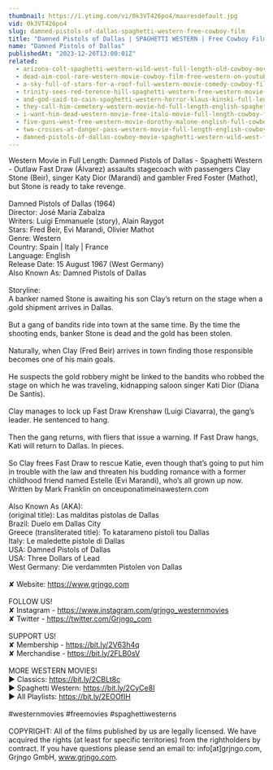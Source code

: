 ```yaml
---
thumbnail: https://i.ytimg.com/vi/0k3VT426po4/maxresdefault.jpg
vid: 0k3VT426po4
slug: damned-pistols-of-dallas-spaghetti-western-free-cowboy-film
title: "Damned Pistols of Dallas | SPAGHETTI WESTERN | Free Cowboy Film"
name: "Damned Pistols of Dallas"
publishedAt: "2023-12-26T13:00:01Z"
related:
  - arizona-colt-spaghetti-western-wild-west-full-length-old-cowboy-movie
  - dead-aim-cool-rare-western-movie-cowboy-film-free-western-on-youtube-english
  - a-sky-full-of-stars-for-a-roof-full-western-movie-comedy-cowboy-film-free-movie
  - trinity-sees-red-terence-hill-spaghetti-western-free-western-movie-cowboys-full-films
  - and-god-said-to-cain-spaghetti-western-horror-klaus-kinski-full-length-western-movie
  - they-call-him-cemetery-western-movie-hd-full-length-english-spaghetti-western
  - i-want-him-dead-western-movie-free-italo-movie-full-length-cowboy-film
  - five-guns-west-free-western-movie-dorothy-malone-english-full-cowboy-film-full-movie
  - two-crosses-at-danger-pass-western-movie-full-length-english-cowboy-film
  - damned-pistols-of-dallas-cowboy-movie-spaghetti-western-wild-west-free-full-western-movie
---
```


Western Movie in Full Length: Damned Pistols of Dallas - Spaghetti Western - Outlaw Fast Draw (Álvarez) assaults stagecoach with passengers Clay Stone (Beir), singer Katy Dior (Marandi) and gambler Fred Foster (Mathot), but Stone is ready to take revenge. <br />
<br />
Damned Pistols of Dallas (1964)<br />
Director: José María Zabalza<br />
Writers: Luigi Emmanuele (story), Alain Raygot <br />
Stars: Fred Beir, Evi Marandi, Olivier Mathot<br />
Genre: Western <br />
Country: Spain | Italy | France<br />
Language: English<br />
Release Date: 15 August 1967 (West Germany) <br />
Also Known As: Damned Pistols of Dallas <br />
<br />
Storyline:<br />
A banker named Stone is awaiting his son Clay’s return on the stage when a gold shipment arrives in Dallas.<br />
<br />
But a gang of bandits ride into town at the same time. By the time the shooting ends, banker Stone is dead and the gold has been stolen.<br />
<br />
Naturally, when Clay (Fred Beir) arrives in town finding those responsible becomes one of his main goals.<br />
<br />
He suspects the gold robbery might be linked to the bandits who robbed the stage on which he was traveling, kidnapping saloon singer Kati Dior (Diana De Santis).<br />
<br />
Clay manages to lock up Fast Draw Krenshaw (Luigi Ciavarra), the gang’s leader. He sentenced to hang.<br />
<br />
Then the gang returns, with fliers that issue a warning. If Fast Draw hangs, Kati will return to Dallas. In pieces.<br />
<br />
So Clay frees Fast Draw to rescue Katie, even though that’s going to put him in trouble with the law and threaten his budding romance with a former childhood friend named Estelle (Evi Marandi), who’s all grown up now. Written by Mark Franklin on onceuponatimeinawestern.com<br />
<br />
Also Known As (AKA):<br />
(original title): Las malditas pistolas de Dallas<br />
Brazil: Duelo em Dallas City<br />
Greece (transliterated title): To katarameno pistoli tou Dallas<br />
Italy: Le maledette pistole di Dallas<br />
USA: Damned Pistols of Dallas<br />
USA: Three Dollars of Lead<br />
West Germany: Die verdammten Pistolen von Dallas <br />
<br />
✘ Website: https://www.grjngo.com<br />
<br />
FOLLOW US!<br />
✘ Instagram - https://www.instagram.com/grjngo_westernmovies<br />
✘ Twitter - https://twitter.com/Grjngo_com<br />
<br />
SUPPORT US!<br />
✘ Membership - https://bit.ly/2V63h4q<br />
✘ Merchandise - https://bit.ly/2FLB0sV<br />
<br />
MORE WESTERN MOVIES! <br />
► Classics: https://bit.ly/2CBLt8c <br />
► Spaghetti Western: https://bit.ly/2CyCe8I <br />
► All Playlists: https://bit.ly/2EOOfIH <br />
<br />
#westernmovies #freemovies #spaghettiwesterns<br />
<br />
COPYRIGHT: All of the films published by us are legally licensed. We have acquired the rights (at least for specific territories) from the rightholders by contract. If you have questions please send an email to: info[at]grjngo.com, Grjngo GmbH, www.grjngo.com.